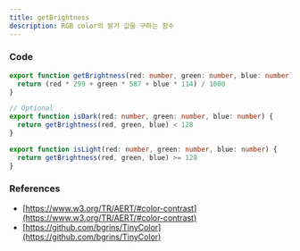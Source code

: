```yaml
---
title: getBrightness
description: RGB color의 밝기 값을 구하는 함수
---
```


### Code

```ts title="utils/get-brightness.ts"
export function getBrightness(red: number, green: number, blue: number) {
  return (red * 299 + green * 587 + blue * 114) / 1000
}

// Optional
export function isDark(red: number, green: number, blue: number) {
  return getBrightness(red, green, blue) < 128
}

export function isLight(red: number, green: number, blue: number) {
  return getBrightness(red, green, blue) >= 128
}
```

### References

- [https://www.w3.org/TR/AERT/#color-contrast](https://www.w3.org/TR/AERT/#color-contrast)
- [https://github.com/bgrins/TinyColor](https://github.com/bgrins/TinyColor)
